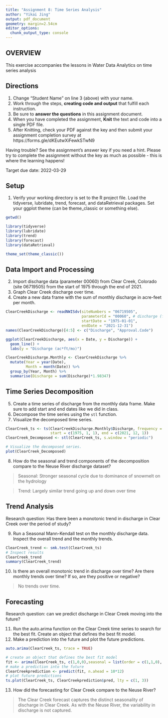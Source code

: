 ```yaml
---
title: "Assignment 8: Time Series Analysis"
author: "Yikai Jing"
output: pdf_document
geometry: margin=2.54cm
editor_options: 
  chunk_output_type: console
---
```


## OVERVIEW

This exercise accompanies the lessons in Water Data Analytics on time series analysis

## Directions
1. Change "Student Name" on line 3 (above) with your name.
2. Work through the steps, **creating code and output** that fulfill each instruction.
3. Be sure to **answer the questions** in this assignment document.
4. When you have completed the assignment, **Knit** the text and code into a single PDF file.
5. After Knitting, check your PDF against the key and then submit your assignment completion survey at https://forms.gle/dKEutwXiFewkSTwN9

Having trouble? See the assignment's answer key if you need a hint. Please try to complete the assignment without the key as much as possible - this is where the learning happens!

Target due date: 2022-03-29

## Setup

1. Verify your working directory is set to the R project file. Load the tidyverse, lubridate, trend, forecast, and dataRetrieval packages. Set your ggplot theme (can be theme_classic or something else).


```r
getwd()

library(tidyverse)
library(lubridate)
library(trend)
library(forecast)
library(dataRetrieval)

theme_set(theme_classic())
```

## Data Import and Processing

2. Import discharge data (parameter 00060) from Clear Creek, Colorado (site 06719505) from the start of 1975 through the end of 2021.
3. Graph Clear Creek discharge over time. 
4. Create a new data frame with the sum of monthly discharge in acre-feet per month.

```r
ClearCreekDischarge <- readNWISdv(siteNumbers = "06719505",
                                  parameterCd = "00060", # discharge (ft3/s)
                                  startDate = "1975-01-01",
                                  endDate = "2021-12-31")
names(ClearCreekDischarge)[4:5] <- c("Discharge", "Approval.Code")

ggplot(ClearCreekDischarge, aes(x = Date, y = Discharge)) +
  geom_line() +
  labs(y = "Discharge (ac*ft/mo)")

ClearCreekDischarge.Monthly <- ClearCreekDischarge %>%
  mutate(Year = year(Date),
         Month = month(Date)) %>%
  group_by(Year, Month) %>%
  summarise(Discharge = sum(Discharge)*1.98347)
```


## Time Series Decomposition
5. Create a time series of discharge from the monthly data frame. Make sure to add start and end dates like we did in class.
6. Decompose the time series using the `stl` function.
7. Visualize the decomposed time series.

```r
ClearCreek_ts <- ts(ClearCreekDischarge.Monthly$Discharge, frequency = 12,
                    start = c(1975, 1, 1), end = c(2021, 12, 1))
ClearCreek_Decomposed <- stl(ClearCreek_ts, s.window = "periodic")

# Visualize the decomposed series.
plot(ClearCreek_Decomposed)

```

8. How do the seasonal and trend components of the decomposition compare to the Neuse River discharge dataset? 

> Seasonal: Stronger seasonal cycle due to dominance of snowmelt on the hydrology


> Trend: Largely similar trend going up and down over time

## Trend Analysis
Research question: Has there been a monotonic trend in discharge in Clear Creek over the period of study?

9. Run a Seasonal Mann-Kendall test on the monthly discharge data. Inspect the overall trend and the monthly trends. 

```r
ClearCreek_trend <- smk.test(ClearCreek_ts)
# Inspect results
ClearCreek_trend
summary(ClearCreek_trend)
```

10. Is there an overall monotonic trend in discharge over time? Are there monthly trends over time? If so, are they positive or negative?

> No trends over time.


## Forecasting
Research question: can we predict discharge in Clear Creek moving into the future?

11. Run the auto.arima function on the Clear Creek time series to search for the best fit. Create an object that defines the best fit model. 
12. Make a prediction into the future and plot the future predictions. 

```r
auto.arima(ClearCreek_ts, trace = TRUE)

# create an object that defines the best fit model
fit <- arima(ClearCreek_ts, c(1,0,0),seasonal = list(order = c(1,1,0), period = 12))
# make a prediction into the future
ClearCreekprediction <- predict(fit, n.ahead = 10*12)
# plot future predictions
ts.plot(ClearCreek_ts, ClearCreekprediction$pred, lty = c(1, 3))
```

13. How did the forecasting for Clear Creek compare to the Neuse River?

> The Clear Creek forecast captures the distinct seasonality of discharge in Clear Creek. As with
the Neuse River, the variability in discharge is not captured.